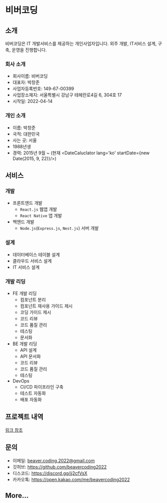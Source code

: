 

# 비버코딩

## 소개

비버코딩은 IT 개발서비스를 제공하는 개인사업자입니다. 외주 개발, IT서비스 설계, 구축, 운영을 진행합니다.

### 회사 소개

- 회사이름: 비버코딩
- 대표자: 박창준
- 사업자등록번호: 149-67-00399
- 사업장소재지: 서울특별시 강남구 테헤란로4길 6, 304호 17
- 시작일: 2022-04-14

### 개인 소개

- 이름: 박창준
- 국적: 대한민국
- 사는 곳: 서울
- 1988년생
- 경력: 2015년 9월 ~ (현재 <DateCaluclator lang='ko' startDate={new Date(2015, 9, 22)}/>)


## 서비스

### 개발
- 프론트엔드 개발
    - `React.js` 웹앱 개발
    - `React Native` 앱 개발
- 백엔드 개발
    - `Node.js`(`Express.js`, `Nest.js`) 서버 개발

### 설계
- 데이터베이스 테이블 설계
- 클라우드 서비스 설계
- IT 서비스 설계

### 개발 리딩
- FE 개발 리딩
  - 컴포넌트 분리
  - 컴포넌트 재사용 가이드 제시
  - 코딩 가이드 제시
  - 코드 리뷰
  - 코드 품질 관리
  - 테스팅
  - 문서화
- BE 개발 리딩
  - API 설계
  - API 문서화
  - 코드 리뷰
  - 코드 품질 관리
  - 테스팅
- DevOps
  - CI/CD 파이프라인 구축
  - 테스트 자동화
  - 배포 자동화

## 프로젝트 내역

[링크 참조](/portfolio/index)

## 문의

- 이메일: beaver.coding.2022@gmail.com
- 깃허브: https://github.com/beavercoding2022
- 디스코드: https://discord.gg/jj2cfVsX
- 카카오톡: https://open.kakao.com/me/beavercoding2022

## More...

